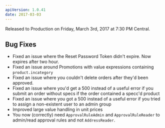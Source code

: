 ```yaml
---
apiVersion: 1.0.41
date: 2017-03-03
---
```


Released to Production on Friday, March 3rd, 2017 at 7:30 PM Central.

## Bug Fixes

- Fixed an issue where the Reset Password Token didn't expire. Now expires after two hour.
- Fixed an issue around Promotions with value expressions containing `product.incategory`
- Fixed an issue where you couldn't delete orders after they'd been approved.
- Fixed an issue where you'd get a 500 instead of a useful error if you submit an order without specs if the order contained a specc'd product
- Fixed an issue where you got a 500 instead of a useful error if you tried to assign a non-existent user to an admin group
- Improved large value handling in unit prices
- You now (correctly) need `ApprovalRuleAdmin` and `ApprovalRuleReader` to admin/read approval rules and not `AddressReader`.
